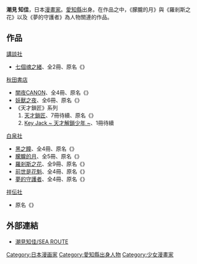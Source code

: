 {{japanese|japanese=潮見 知佳|kana=しおみ ちか|romaji=Shiomi Chika}}{{漫畫}}
'''潮見 知佳'''{{BD||2月21日}}，日本[[漫畫家|漫畫家]]。[[愛知縣|愛知縣]]出身。在作品之中，《朦朧的月》與《羅剎斯之花》以及《夢的守護者》為人物關連的作品。

==作品==
;[[講談社|講談社]]
*[[七個魂之緒|七個魂之緒]]、全2冊、原名《{{lang|ja|七つのくるり}}》

;[[秋田書店|秋田書店]]
* [[闇夜CANON|闇夜CANON]]、全4冊、原名《{{link-ja|闇夜CANON|CANON (漫画)|CANON}}》
* [[妖獸之夜|妖獸之夜]]、全6冊、原名《{{lang|ja|獣たちの夜}}》
* 《天才鎖匠》系列
*#[[天才鎖匠|天才鎖匠]]、7冊待續、原名《{{lang|ja|KEY JACK}}》
*#[[天才鎖匠|Key Jack ~ 天才解鎖少年 ~]]、1冊待續

;[[白泉社|白泉社]]
* [[黑之瞳|黑之瞳]]、全4冊、原名《{{lang|ja|B-EYES}}》
* [[朦朧的月|朦朧的月]]、全5冊、原名《{{lang|ja|ゆららの月}}》
* [[羅剎斯之花|羅剎斯之花]]、全9冊、原名《{{link-ja|らせつの花|らせつの花}}》
* [[前世是花魁|前世是花魁]]、全4冊、原名《{{lang|ja|ゆかりズム}}》
* [[夢的守護者|夢的守護者]]、全4冊、原名《{{link-ja|ゆめの守人}}》

;[[祥伝社|祥伝社]]
*原名《{{lang|ja|ラグトニア}}》

==外部連結==
* {{ja}}[http://www.katch.ne.jp/~shiomi/ 潮見知佳/SEA ROUTE] {{Wayback|url=http://www.katch.ne.jp/~shiomi/ |date=20210330144454 }}

{{DEFAULTSORT:Shiomi Chika}}
[[Category:日本漫画家|Category:日本漫画家]]
[[Category:愛知縣出身人物|Category:愛知縣出身人物]]
[[Category:少女漫畫家|Category:少女漫畫家]]
{{Japanese cartoonist-stub}}